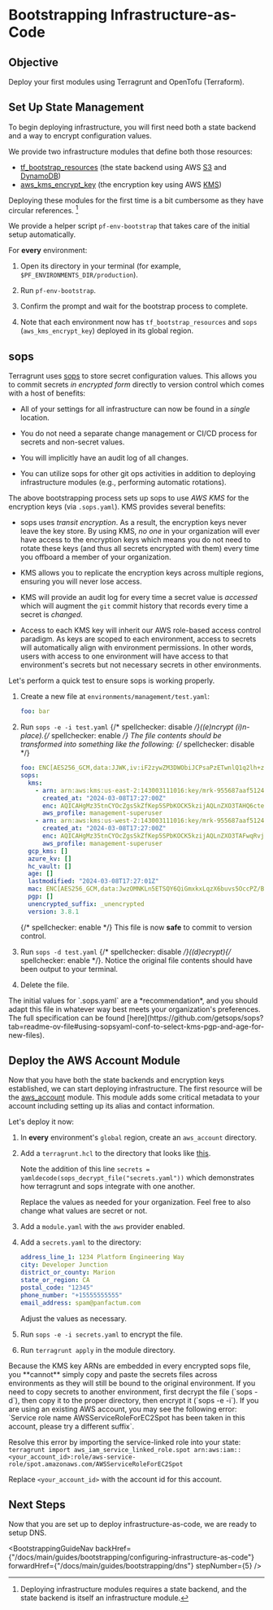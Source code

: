 

# Bootstrapping Infrastructure-as-Code

## Objective

Deploy your first modules using Terragrunt and OpenTofu (Terraform).

## Set Up State Management

To begin deploying infrastructure, you will first need both a state backend and a way to encrypt configuration values.

We provide two infrastructure modules that define both those resources:

* [tf\_bootstrap\_resources](/docs/main/reference/infrastructure-modules/utility/tf_bootstrap_resources) (the state backend using AWS [S3](https://aws.amazon.com/s3/) and [DynamoDB](https://aws.amazon.com/dynamodb/))
* [aws\_kms\_encrypt\_key](/docs/main/reference/infrastructure-modules/aws/aws_kms_encrypt_key) (the encryption key using AWS [KMS](https://aws.amazon.com/kms/))

Deploying these modules for the first time is a bit cumbersome as they have circular references. [^1]

[^1]: Deploying infrastructure modules requires a state backend, and the state backend is itself an infrastructure module.

We provide a helper script `pf-env-bootstrap` that takes care of the initial setup automatically.

For **every** environment:

1. Open its directory in your terminal (for example, `$PF_ENVIRONMENTS_DIR/production`).

2. Run `pf-env-bootstrap`.

3. Confirm the prompt and wait for the bootstrap process to complete.

4. Note that each environment now has `tf_bootstrap_resources` and `sops` (`aws_kms_encrypt_key`) deployed in its global region.

## sops

Terragrunt uses [sops](https://github.com/getsops/sops) to store secret configuration values. This allows you to commit
secrets *in encrypted form* directly to version control which comes with a host of benefits:

* All of your settings for all infrastructure can now be found in a *single* location.

* You do not need a separate change management or CI/CD process for secrets and non-secret values.

* You will implicitly have an audit log of all changes.

* You can utilize sops for other git ops activities in addition to deploying infrastructure modules (e.g., performing automatic
  rotations).

The above bootstrapping process sets up sops to use *AWS KMS* for the encryption keys (via `.sops.yaml`).
KMS provides several benefits:

* sops uses *transit encryption*. As a result, the encryption keys never leave the key store. By using KMS, *no one*
  in your organization will ever have access to the encryption keys which means you do not need to rotate
  these keys (and thus all secrets encrypted with them) every time you offboard a member of your organization.

* KMS allows you to replicate the encryption keys across multiple regions, ensuring you will never lose access.

* KMS will provide an audit log for every time a secret value is *accessed* which will augment the `git` commit history that
  records every time a secret is *changed.*

* Access to each KMS key will inherit our AWS role-based access control paradigm. As keys are scoped to each environment,
  access to secrets will automatically align with environment permissions. In other words, users with access
  to one environment will have access to that environment's secrets but not necessary secrets in other environments.

Let's perform a quick test to ensure sops is working properly.

1. Create a new file at `environments/management/test.yaml`:

   ```yaml
   foo: bar
   ```

2. Run `sops -e -i test.yaml` {/* spellchecker: disable */}((e)ncrypt (i)n-place).{/* spellchecker: enable */} The file contents should be transformed into something like the following:
   {/* spellchecker: disable */}
   ```yaml
   foo: ENC[AES256_GCM,data:JJWK,iv:iF2zywZM3DWObiJCPsaPzETwnlQ1q2lh+zgHfCmk/PM=,tag:m2Ii1IlH05fT/TE4SStWIA==,type:str]
   sops:
     kms:
       - arn: arn:aws:kms:us-east-2:143003111016:key/mrk-955687aaf5124a07837ae4e2a442f8ec
         created_at: "2024-03-08T17:27:00Z"
         enc: AQICAHgMz35tnCYOcZgsSkZfKep5SPbKOCK5kzijAQLnZXO3TAHQ6ctemzPMzRenMG2LWQjAAAAAfjB8BgkqhkiG9w0BBwagbzBtAgEAMGgGCSqGSIb3DQEHATAeBglghkgBZQMEAS4wEQQM4JXy9Gd99htGiu7aAgEQgDuxh107pk18bFU5Q8vzeu1rI+u6+/7s7Xao5DUSE/86Uyvo7USMny58KqJnqUdIvGmj3xYqV5dVMGJxAQ==
         aws_profile: management-superuser
       - arn: arn:aws:kms:us-west-2:143003111016:key/mrk-955687aaf5124a07837ae4e2a442f8ec
         created_at: "2024-03-08T17:27:00Z"
         enc: AQICAHgMz35tnCYOcZgsSkZfKep5SPbKOCK5kzijAQLnZXO3TAFwqRvjtwaFuBNp9ppYc58OAAAAfjB8BgkqhkiG9w0BBwagbzBtAgEAMGgGCSqGSIb3DQEHATAeBglghkgBZQMEAS4wEQQMagf0c2ADsKLKXBFQAgEQgDsP5rqepGI3MvwhtRVxmS6/hyWWDyqEbOIxYS1WybNinBggkfKNRTw0Z8vob2tuSg5ZUeRpABry/C84PA==
         aws_profile: management-superuser
     gcp_kms: []
     azure_kv: []
     hc_vault: []
     age: []
     lastmodified: "2024-03-08T17:27:01Z"
     mac: ENC[AES256_GCM,data:JwzOMNKLn5ETSQY6QiGmxkxLqzX6buvs5OccPZ/BVOdfvgUW8vsgv34l6UiOidHq71GeGo5G9sPHeNiFGWPgqBMNU/qUugt9qldHs5k/oo6e4wFIzOxkIT2NZ1CmLw/9vxw8ZWskWX43XPC8tQlu9NmxE65G7NSDTaHBIFVVG44=,iv:L1pBiv+2y066RNr9qppBjuCjgLkaui6yOGJ6iPSCg8w=,tag:kmN5KBJ7gkhvcnkV67/xjw==,type:str]
     pgp: []
     unencrypted_suffix: _unencrypted
     version: 3.8.1
   ```
   {/* spellchecker: enable */}
   This file is now **safe** to commit to version control.

3. Run `sops -d test.yaml` {/* spellchecker: disable */}((d)ecrypt){/* spellchecker: enable */}. Notice the original file contents should have been output to your terminal.

4. Delete the file.

<MarkdownAlert severity="info">
  The initial values for `.sops.yaml` are a *recommendation*, and you should adapt this file
  in whatever way best meets your organization's preferences. The full specification can be found [here](https://github.com/getsops/sops?tab=readme-ov-file#using-sopsyaml-conf-to-select-kms-pgp-and-age-for-new-files).
</MarkdownAlert>

## Deploy the AWS Account Module

Now that you have both the state backends and encryption keys established, we can start deploying infrastructure.
The first resource will be the [aws\_account](/docs/main/reference/infrastructure-modules/aws/aws_account) module. This module adds some critical metadata
to your account including setting up its alias and contact information.

Let's deploy it now:

1. In **every** environment's `global` region, create an `aws_account` directory.

2. Add a `terragrunt.hcl` to the directory that looks like [this](https://github.com/Panfactum/stack/blob/__PANFACTUM_VERSION_MAIN__/packages/reference/environments/management/global/aws_account/terragrunt.hcl).

   Note the addition of this line `secrets = yamldecode(sops_decrypt_file("secrets.yaml"))` which demonstrates how
   terragrunt and sops integrate with one another.

   Replace the values as needed for your organization. Feel free to also change what values are secret or not.

3. Add a `module.yaml` with the `aws` provider enabled.

4. Add a `secrets.yaml` to the directory:

   ```yaml
   address_line_1: 1234 Platform Engineering Way
   city: Developer Junction
   district_or_county: Marion
   state_or_region: CA
   postal_code: "12345"
   phone_number: "+15555555555"
   email_address: spam@panfactum.com
   ```

   Adjust the values as necessary.

5. Run `sops -e -i secrets.yaml` to encrypt the file.

6. Run `terragrunt apply` in the module directory.

<MarkdownAlert severity="warning">
  Because the KMS key ARNs are embedded in every encrypted sops file, you **cannot** simply copy and paste the secrets files
  across environments as they will still be bound to the original environment. If you need to copy secrets to another
  environment, first decrypt the file (`sops -d`), then copy it to the proper directory, then encrypt it (`sops -e -i`).
</MarkdownAlert>

<MarkdownAlert severity="warning">
  If you are using an existing AWS account, you may see the following error:
  `Service role name AWSServiceRoleForEC2Spot has been taken in this account, please try a different suffix`.

  Resolve this error by importing the service-linked role into your state:
  `terragrunt import aws_iam_service_linked_role.spot arn:aws:iam::<your_account_id>:role/aws-service-role/spot.amazonaws.com/AWSServiceRoleForEC2Spot`

  Replace `<your_account_id>` with the account id for this account.
</MarkdownAlert>

## Next Steps

Now that you are set up to deploy infrastructure-as-code, we are ready to setup DNS.

<BootstrappingGuideNav backHref={"/docs/main/guides/bootstrapping/configuring-infrastructure-as-code"} forwardHref={"/docs/main/guides/bootstrapping/dns"} stepNumber={5} />

